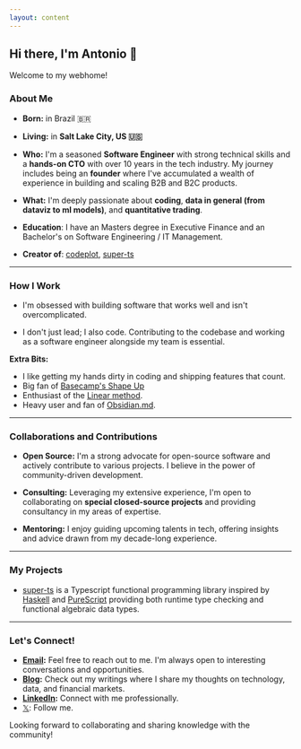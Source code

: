 ```yaml
---
layout: content
---
```

## Hi there, I'm Antonio 👋

Welcome to my webhome!

### About Me

- **Born:** in Brazil 🇧🇷

- **Living:** in **Salt Lake City, US 🇺🇸**

- **Who:** I'm a seasoned **Software Engineer** with strong technical skills  and a **hands-on CTO** with over 10 years in the tech industry. My journey includes being an **founder** where I've accumulated a wealth of experience in building and scaling B2B and B2C products.

- **What:** I'm deeply passionate about **coding**, **data in general (from dataviz to ml models)**, and **quantitative trading**.

- **Education**: I have an Masters degree in Executive Finance and an Bachelor's on Software Engineering / IT Management.

- **Creator of**: [codeplot](https://github.com/antl3x/codeplot), [super-ts](https://github.com/antl3x/super-ts) 

---

### How I Work
- I'm obsessed with building software that works well and isn't overcomplicated.

- I don't just lead; I also code. Contributing to the codebase and working as a software engineer alongside my team is essential.

**Extra Bits:**
- I like getting my hands dirty in coding and shipping features that count.
- Big fan of [Basecamp's Shape Up](https://basecamp.com/shapeup)
- Enthusiast of the [Linear method](https://linear.app/method).
- Heavy user and fan of [Obsidian.md](https://obsidian.md).

---

### Collaborations and Contributions
- **Open Source:** I'm a strong advocate for open-source software and actively contribute to various projects. I believe in the power of community-driven development.

- **Consulting:** Leveraging my extensive experience, I'm open to collaborating on **special closed-source projects** and providing consultancy in my areas of expertise.

- **Mentoring:** I enjoy guiding upcoming talents in tech, offering insights and advice drawn from my decade-long experience.

---

### My Projects

- [super-ts](https://github.com/antl3x/super-ts) is a Typescript functional programming library inspired by [Haskell](https://www.haskell.org/) and [PureScript](http://www.purescript.org/) providing both runtime type checking and functional algebraic data types.

---

### Let's Connect!
- **[Email](mailto:antonio@antl3x.co):** Feel free to reach out to me. I'm always open to interesting conversations and opportunities.
- **[Blog](blog.antl3x.co):** Check out my writings where I share my thoughts on technology, data, and financial markets.
- **[LinkedIn](https://linkedin.com/in/antl3x):** Connect with me professionally.
- [𝕏](https://x.com/antl3x): Follow me.

Looking forward to collaborating and sharing knowledge with the community!

